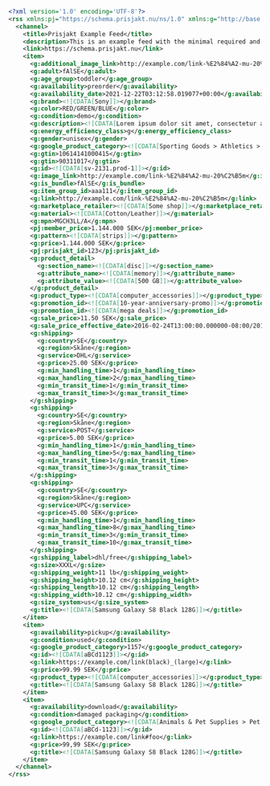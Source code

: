 ```xml
<?xml version='1.0' encoding='UTF-8'?>
<rss xmlns:pj="https://schema.prisjakt.nu/ns/1.0" xmlns:g="http://base.google.com/ns/1.0" version="3.0">
  <channel>
    <title>Prisjakt Example Feed</title>
    <description>This is an example feed with the minimal required and all accepted values</description>
    <link>https://schema.prisjakt.nu</link>
    <item>
      <g:additional_image_link>http://example.com/link-%E2%84%A2-mu-20%C2%B5m</g:additional_image_link>
      <g:adult>fAlSE</g:adult>
      <g:age_group>toddler</g:age_group>
      <g:availability>preorder</g:availability>
      <g:availability_date>2021-12-22T03:12:58.019077+00:00</g:availability_date>
      <g:brand><![CDATA[Sony]]></g:brand>
      <g:color>RED/GREEN/BLUE</g:color>
      <g:condition>demo</g:condition>
      <g:description><![CDATA[Lorem ipsum dolor sit amet, consectetur adipiscing elit, sed do eiusmod tempor incididunt ut labore et dolore magna aliqua. Ut enim ad minim veniam, quis nostrud exercitation ullamco laboris nisi ut aliquip ex ea commodo consequat. Duis aute irure dolor in reprehenderit in voluptate velit esse cillum dolore eu fugiat nulla pariatur.]]></g:description>
      <g:energy_efficiency_class>g</g:energy_efficiency_class>
      <g:gender>unisex</g:gender>
      <g:google_product_category><![CDATA[Sporting Goods > Athletics > Figure Skating & Hockey > Ice Skates]]></g:google_product_category>
      <g:gtin>10614141000415</g:gtin>
      <g:gtin>90311017</g:gtin>
      <g:id><![CDATA[sv-2131.prod-1]]></g:id>
      <g:image_link>http://example.com/link-%E2%84%A2-mu-20%C2%B5m</g:image_link>
      <g:is_bundle>fAlSE</g:is_bundle>
      <g:item_group_id>aaa111</g:item_group_id>
      <g:link>http://example.com/link-%E2%84%A2-mu-20%C2%B5m</g:link>
      <g:marketplace_retailer><![CDATA[Some shop]]></g:marketplace_retailer>
      <g:material><![CDATA[Cotton/Leather]]></g:material>
      <g:mpn>MGCH3LL/A</g:mpn>
      <pj:member_price>1.144.000 SEK</pj:member_price>
      <g:pattern><![CDATA[strips]]></g:pattern>
      <g:price>1.144.000 SEK</g:price>
      <pj:prisjakt_id>123</pj:prisjakt_id>
      <g:product_detail>
        <g:section_name><![CDATA[disc]]></g:section_name>
        <g:attribute_name><![CDATA[memory]]></g:attribute_name>
        <g:attribute_value><![CDATA[500 GB]]></g:attribute_value>
      </g:product_detail>
      <g:product_type><![CDATA[computer_accessories]]></g:product_type>
      <g:promotion_id><![CDATA[10-year-anniversary-promo]]></g:promotion_id>
      <g:promotion_id><![CDATA[mega deals]]></g:promotion_id>
      <g:sale_price>11.50 SEK</g:sale_price>
      <g:sale_price_effective_date>2016-02-24T13:00:00.000000-08:00/2016-02-29T15:30:00.000000+02:00</g:sale_price_effective_date>
      <g:shipping>
        <g:country>SE</g:country>
        <g:region>Skåne</g:region>
        <g:service>DHL</g:service>
        <g:price>25.00 SEK</g:price>
        <g:min_handling_time>1</g:min_handling_time>
        <g:max_handling_time>2</g:max_handling_time>
        <g:min_transit_time>1</g:min_transit_time>
        <g:max_transit_time>3</g:max_transit_time>
      </g:shipping>
      <g:shipping>
        <g:country>SE</g:country>
        <g:region>Skåne</g:region>
        <g:service>POST</g:service>
        <g:price>5.00 SEK</g:price>
        <g:min_handling_time>1</g:min_handling_time>
        <g:max_handling_time>5</g:max_handling_time>
        <g:min_transit_time>1</g:min_transit_time>
        <g:max_transit_time>3</g:max_transit_time>
      </g:shipping>
      <g:shipping>
        <g:country>SE</g:country>
        <g:region>Skåne</g:region>
        <g:service>UPC</g:service>
        <g:price>45.00 SEK</g:price>
        <g:min_handling_time>1</g:min_handling_time>
        <g:max_handling_time>8</g:max_handling_time>
        <g:min_transit_time>3</g:min_transit_time>
        <g:max_transit_time>10</g:max_transit_time>
      </g:shipping>
      <g:shipping_label>dhl/free</g:shipping_label>
      <g:size>XXXL</g:size>
      <g:shipping_weight>11 lb</g:shipping_weight>
      <g:shipping_height>10.12 cm</g:shipping_height>
      <g:shipping_length>10.12 cm</g:shipping_length>
      <g:shipping_width>10.12 cm</g:shipping_width>
      <g:size_system>us</g:size_system>
      <g:title><![CDATA[Samsung Galaxy S8 Black 128G]]></g:title>
    </item>
    <item>
      <g:availability>pickup</g:availability>
      <g:condition>used</g:condition>
      <g:google_product_category>1157</g:google_product_category>
      <g:id><![CDATA[aBCd1123]]></g:id>
      <g:link>https://example.com/link(black)_(large)</g:link>
      <g:price>99.99 SEK</g:price>
      <g:product_type><![CDATA[computer_accessories]]></g:product_type>
      <g:title><![CDATA[Samsung Galaxy S8 Black 128G]]></g:title>
    </item>
    <item>
      <g:availability>download</g:availability>
      <g:condition>damaged packaging</g:condition>
      <g:google_product_category><![CDATA[Animals & Pet Supplies > Pet Supplies > Reptile & Amphibian Supplies]]></g:google_product_category>
      <g:id><![CDATA[aBCd-1123]]></g:id>
      <g:link>https://example.com/link#foo</g:link>
      <g:price>99,99 SEK</g:price>
      <g:title><![CDATA[Samsung Galaxy S8 Black 128G]]></g:title>
    </item>
  </channel>
</rss>

```